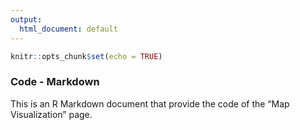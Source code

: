 ---
output:
  html_document: default
---

```{r setup, include=FALSE}
knitr::opts_chunk$set(echo = TRUE)

```

### Code - Markdown

This is an R Markdown document that provide the code of the "Map Visualization" page.
```{r code = readLines("map.R"),eval=FALSE}

```
